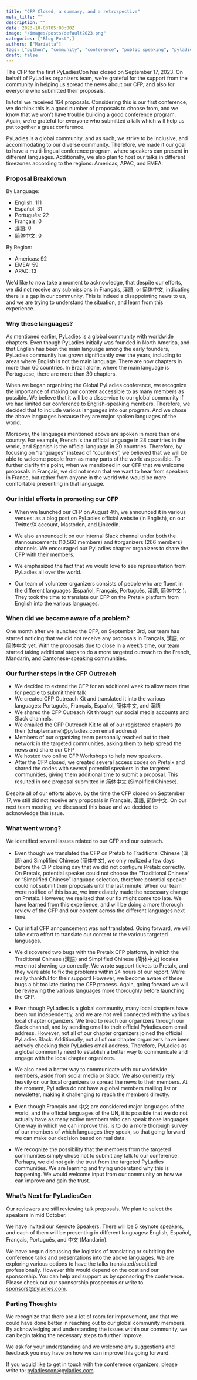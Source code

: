 ```yaml
---
title: "CFP Closed, a summary, and a retrospective"
meta_title: ""
description: ""
date: 2023-10-03T05:00:00Z
image: "/images/posts/default2023.png"
categories: ["Blog Post",]
authors: ["Mariatta"]
tags: ["python", "community", "conference", "public speaking", "pyladies", "2023"]
draft: false
---
```


The CFP for the first PyLadiesCon has closed on September 17, 2023. On behalf of PyLadies organizers
team, we’re grateful for the support from the community in helping us spread the news about our CFP,
and also for everyone who submitted their proposals.

In total we received 164 proposals. Considering this is our first conference, we do think this is a
good number of proposals to choose from, and we know that we won’t have trouble building a good
conference program. Again, we’re grateful for everyone who submitted a talk which will help us put
together a great conference.

PyLadies is a global community, and as such, we strive to be inclusive, and accommodating to our
diverse community. Therefore, we made it our goal to have a multi-lingual conference program, where
speakers can present in different languages. Additionally, we also plan to host our talks in
different timezones according to the regions: Americas, APAC, and EMEA.

### Proposal Breakdown

By Language:

* English: 111
* Español: 31
* Português: 22
* Français: 0
* 漢語: 0
* 简体中文: 0

By Region:

* Americas: 92
* EMEA: 59
* APAC: 13

We’d like to now take a moment to acknowledge, that despite our efforts, we did not receive any
submissions in Français, 漢語, or 简体中文, indicating there is a gap in our community. This is
indeed a disappointing news to us, and we are trying to understand the situation, and learn from
this experience.

### Why these languages?

As mentioned earlier, PyLadies is a global community with worldwide chapters. Even though PyLadies
initially was founded in North America, and that English has been the main language among the early
founders, PyLadies community has grown significantly over the years, including to areas where
English is not the main language. There are now chapters in more than 60 countries. In Brazil alone,
where the main language is Portuguese, there are more than 30 chapters.

When we began organizing the Global PyLadies conference, we recognize the importance of making our
content accessible to as many members as possible. We believe that it will be a disservice to our
global community if we had limited our conference to English-speaking members. Therefore, we decided
that to include various languages into our program. And we chose the above languages because they
are major spoken languages of the world.

Moreover, the languages mentioned above are spoken in more than one country. For example, French is
the official language in 28 countries in the world, and Spanish is the official language in 20
countries. Therefore, by focusing on “languages” instead of “countries”, we believed that we will be
able to welcome people from as many parts of the world as possible. To further clarify this point,
when we mentioned in our CFP that we welcome proposals in Français, we did not mean that we want to
hear from speakers in France, but rather from anyone in the world who would be more comfortable
presenting in that language.

### Our initial efforts in promoting our CFP

* When we launched our CFP on August 4th, we announced it in various venues: as a blog post on
  PyLadies official website (in English), on our Twitter/X account, Mastodon, and LinkedIn.
* We also announced it on our internal Slack channel under both the #announcements (10,560 members)
  and #organizers (266 members) channels. We encouraged our PyLadies chapter organizers to share the
  CFP with their members.

* We emphasized the fact that we would love to see representation from PyLadies all over the world.

* Our team of volunteer organizers consists of people who are fluent in the different languages
  (Español, Français, Português, 漢語, 简体中文 ). They took the time to translate our CFP on the
  Pretalx platform from English into the various languages.

### When did we became aware of a problem?

One month after we launched the CFP, on September 3rd, our team has started noticing that we did not
receive any proposals in Français, 漢語, or 简体中文 yet. With the proposals due to close in a
week’s time, our team started taking additional steps to do a more targeted outreach to the French,
Mandarin, and Cantonese-speaking communities.

### Our further steps in the CFP Outreach

* We decided to extend the CFP for an additional week to allow more time for people to submit their
  talk
* We created CFP Outreach Kit and translated it into the various languages: Português, Français,
  Español, 简体中文, and 漢語
* We shared the CFP Outreach Kit through our social media accounts and Slack channels.
* We emailed the CFP Outreach Kit to all of our registered chapters (to their
  (chaptername)@pyladies.com email address)
* Members of our organizing team personally reached out to their network in the targeted
  communities, asking them to help spread the news and share our CFP
* We hosted two online CFP Workshops to help new speakers.
* After the CFP closed, we created several access codes on Pretalx and shared the codes with several
  potential speakers in the targeted communities, giving them additional time to submit a proposal.
  This resulted in one proposal submitted in 简体中文 (Simplified Chinese).

Despite all of our efforts above, by the time the CFP closed on September 17, we still did not
receive any proposals in Français, 漢語, 简体中文. On our next team meeting, we discussed this issue
and we decided to acknowledge this issue.

### What went wrong?

We identified several issues related to our CFP and our outreach.

* Even though we translated the CFP on Pretalx to Traditional Chinese (漢語) and Simplified Chinese
  (简体中文), we only realized a few days before the CFP closing day that we did not configure
  Pretalx correctly. On Pretalx, potential speaker could not choose the “Traditional Chinese” or
  “Simplified Chinese” language selection, therefore potential speaker could not submit their
  proposals until the last minute. When our team were notified of this issue, we immediately made
  the necessary change on Pretalx. However, we realized that our fix might come too late. We have
  learned from this experience, and will be doing a more thorough review of the CFP and our content
  across the different languages next time.

* Our initial CFP announcement was not translated. Going forward, we will take extra effort to
  translate our content to the various targeted languages.

* We discovered two bugs with the Pretalx CFP platform, in which the Traditional Chinese (漢語) and
  Simplified Chinese (简体中文) locales were not showing up correctly. We wrote support tickets to
  Pretalx, and they were able to fix the problems within 24 hours of our report. We’re really
  thankful for their support! However, we become aware of these bugs a bit too late during the CFP
  process. Again, going forward we will be reviewing the various languages more thoroughly before
  launching the CFP.

* Even though PyLadies is a global community, many local chapters have been run independently, and
  we are not well connected with the various local chapter organizers. We tried to reach our
  organizers through our Slack channel, and by sending email to their official Pyladies.com email
  address. However, not all of our chapter organizers joined the official PyLadies Slack.
  Additionally, not all of our chapter organizers have been actively checking their PyLadies email
  address. Therefore, PyLadies as a global community need to establish a better way to communicate
  and engage with the local chapter organizers.

* We also need a better way to communicate with our worldwide members, aside from social media or
  Slack. We also currently rely heavily on our local organizers to spread the news to their members.
  At the moment, PyLadies do not have a global members mailing list or newsletter, making it
  challenging to reach the members directly.

* Even though Français and 中文 are considered major languages of the world, and the official
  languages of the UN, it is possible that we do not actually have as many active members who can
  speak those languages. One way in which we can improve this, is to do a more thorough survey of
  our members of which languages they speak, so that going forward we can make our decision based on
  real data.

* We recognize the possibility that the members from the targeted communities simply chose not to
  submit any talk to our conference. Perhaps, we did not gain the trust from the targeted PyLadies
  communities. We are learning and trying understand why this is happening. We would welcome input
  from our community on how we can improve and gain the trust.

### What’s Next for PyLadiesCon

Our reviewers are still reviewing talk proposals. We plan to select the speakers in mid October.

We have invited our Keynote Speakers. There will be 5 keynote speakers, and each of them will be
presenting in different languages: English, Español, Français, Português, and 中文 (Mandarin).

We have begun discussing the logistics of translating or subtitling the conference talks and
presentations into the above languages. We are exploring various options to have the talks
translated/subtitled professionally. However this would depend on the cost and our sponsorship. You
can help and support us by sponsoring the conference. Please check out our sponsorship prospectus or
write to sponsors@pyladies.com.

### Parting Thoughts

We recognize that there are a lot of room for improvement, and that we could have done better in
reaching out to our global community members. By acknowledging and understanding the issues within
our community, we can begin taking the necessary steps to further improve.

We ask for your understanding and we welcome any suggestions and feedback you may have on how we can
improve this going forward.

If you would like to get in touch with the conference organizers, please write to:
pyladiescon@pyladies.com.
